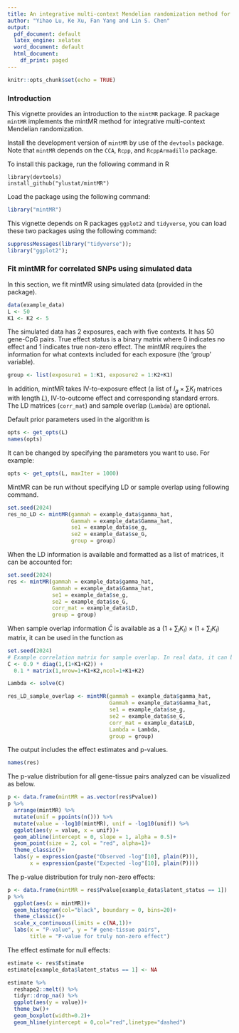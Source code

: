 ```yaml
---
title: An integrative multi-context Mendelian randomization method for identifying risk genes across human tissues
author: "Yihao Lu, Ke Xu, Fan Yang and Lin S. Chen"
output:
  pdf_document: default
  latex_engine: xelatex
  word_document: default
  html_document:
    df_print: paged
---
```

```r
knitr::opts_chunk$set(echo = TRUE)
```

### Introduction
This vignette provides an introduction to the `mintMR` package. R package `mintMR` implements the mintMR method for integrative multi-context Mendelian randomization.

Install the development version of `mintMR` by use of the `devtools` package. Note that `mintMR` depends on the `CCA`, `Rcpp`, and `RcppArmadillo` package.

To install this package, run the following command in R
```
library(devtools)
install_github("ylustat/mintMR")
```

Load the package using the following command:
```r
library("mintMR")
```
This vignette depends on R packages `ggplot2` and `tidyverse`, you can load these two packages using the following command:
```r
suppressMessages(library("tidyverse"));
library("ggplot2");
```

### Fit mintMR for correlated SNPs using simulated data
In this section, we fit mintMR using simulated data (provided in the package).
```r
data(example_data)
L <- 50
K1 <- K2 <- 5
```
The simulated data has 2 exposures, each with five contexts. It has 50 gene-CpG pairs. True effect status is a binary matrix where 0 indicates no effect and 1 indicates true non-zero effect. The mintMR requires the information for what contexts included for each exposure (the 'group' variable). 
```r
group <- list(exposure1 = 1:K1, exposure2 = 1:K2+K1)
```
In addition, mintMR takes IV-to-exposure effect (a list of $I_g\times \sum K_l$ matrices with length $L$), IV-to-outcome effect and corresponding standard errors. The LD matrices (`corr_mat`) and sample overlap (`Lambda`) are optional.

Default prior parameters used in the algorithm is
```r
opts <- get_opts(L)
names(opts)
```
It can be changed by specifying the parameters you want to use. For example:
```r
opts <- get_opts(L, maxIter = 1000)
```

MintMR can be run without specifying LD or sample overlap using following command.
```r
set.seed(2024)
res_no_LD <- mintMR(gammah = example_data$gamma_hat,
                    Gammah = example_data$Gamma_hat,
                    se1 = example_data$se_g,
                    se2 = example_data$se_G,
                    group = group)
```

When the LD information is available and formatted as a list of matrices, it can be accounted for:
```r
set.seed(2024)
res <- mintMR(gammah = example_data$gamma_hat,
              Gammah = example_data$Gamma_hat,
              se1 = example_data$se_g,
              se2 = example_data$se_G,
              corr_mat = example_data$LD, 
              group = group)
```
When sample overlap information $\widehat{C}$ is available as a $(1+\sum_lK_l)\times(1+\sum_lK_l)$ matrix, it can be used in the function as
```r
set.seed(2024)
# Example correlation matrix for sample overlap. In real data, it can be pre-estimated.
C <- 0.9 * diag(1,(1+K1+K2)) + 
  0.1 * matrix(1,nrow=1+K1+K2,ncol=1+K1+K2)

Lambda <- solve(C)

res_LD_sample_overlap <- mintMR(gammah = example_data$gamma_hat,
                                Gammah = example_data$Gamma_hat,
                                se1 = example_data$se_g,
                                se2 = example_data$se_G,
                                corr_mat = example_data$LD, 
                                Lambda = Lambda,
                                group = group)
```


The output includes the effect estimates and p-values.
```r
names(res)
```

The p-value distribution for all gene-tissue pairs analyzed can be visualized as below.
```r
p <- data.frame(mintMR = as.vector(res$Pvalue))
p %>% 
  arrange(mintMR) %>% 
  mutate(unif = ppoints(n())) %>%
  mutate(value = -log10(mintMR), unif = -log10(unif)) %>%
  ggplot(aes(y = value, x = unif))+
  geom_abline(intercept = 0, slope = 1, alpha = 0.5)+
  geom_point(size = 2, col = "red", alpha=1)+
  theme_classic()+
  labs(y = expression(paste("Observed -log"[10], plain(P))),
       x = expression(paste("Expected -log"[10], plain(P))))
```
The p-value distribution for truly non-zero effects:
```r
p <- data.frame(mintMR = res$Pvalue[example_data$latent_status == 1])
p %>% 
  ggplot(aes(x = mintMR))+
  geom_histogram(col="black", boundary = 0, bins=20)+
  theme_classic()+
  scale_x_continuous(limits = c(NA,1))+
  labs(x = "P-value", y = "# gene-tissue pairs", 
       title = "P-value for truly non-zero effect")
```

The effect estimate for null effects:
```r
estimate <- res$Estimate
estimate[example_data$latent_status == 1] <- NA

estimate %>%
  reshape2::melt() %>%
  tidyr::drop_na() %>%
  ggplot(aes(y = value))+
  theme_bw()+
  geom_boxplot(width=0.2)+
  geom_hline(yintercept = 0,col="red",linetype="dashed")
```


